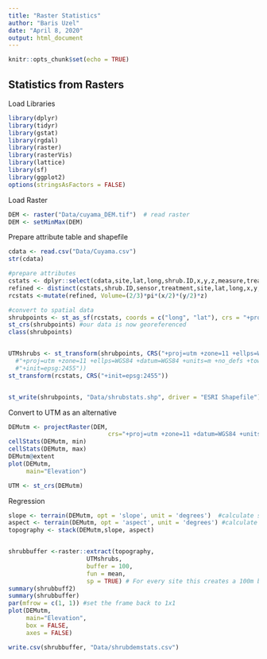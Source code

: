 ```yaml
---
title: "Raster Statistics"
author: "Baris Uzel"
date: "April 8, 2020"
output: html_document
---
```




```r
knitr::opts_chunk$set(echo = TRUE)
```

## Statistics from Rasters


Load Libraries

```r
library(dplyr)
library(tidyr)
library(gstat)
library(rgdal)
library(raster)
library(rasterVis)
library(lattice)
library(sf)
library(ggplot2)
options(stringsAsFactors = FALSE)
```

Load Raster
```r
DEM <- raster("Data/cuyama_DEM.tif")  # read raster
DEM <- setMinMax(DEM)
```
Prepare attribute table and shapefile
```r
cdata <- read.csv("Data/Cuyama.csv")
str(cdata)

#prepare attributes
cstats <- dplyr::select(cdata,site,lat,long,shrub.ID,x,y,z,measure,treatment,sensor,microsite)
refined <- distinct(cstats,shrub.ID,sensor,treatment,site,lat,long,x,y,z,microsite)
rcstats <-mutate(refined, Volume=(2/3)*pi*(x/2)*(y/2)*z)

#convert to spatial data
shrubpoints <- st_as_sf(rcstats, coords = c("long", "lat"), crs = "+proj=longlat +ellps=WGS84 +datum=WGS84 +units=degrees +no_defs") #4326 is the WGS coordinate system
st_crs(shrubpoints) #our data is now georeferenced
class(shrubpoints)


UTMshrubs <- st_transform(shrubpoints, CRS("+proj=utm +zone=11 +ellps=WGS84 +datum=WGS84 +units=m +no_defs +towgs84=0,0,0")) # I can't get this code to transform CRS's correctly
  #"+proj=utm +zone=11 +ellps=WGS84 +datum=WGS84 +units=m +no_defs +towgs84=0,0,0"))
  #"+init=epsg:2455"))
st_transform(rcstats, CRS("+init=epsg:2455"))


st_write(shrubpoints, "Data/shrubstats.shp", driver = "ESRI Shapefile") #export the shapefile

```

Convert to UTM as an alternative
```r
DEMutm <- projectRaster(DEM, 
                            crs="+proj=utm +zone=11 +datum=WGS84 +units=m +no_defs +ellps=WGS84 +towgs84=0,0,0")
cellStats(DEMutm, min)
cellStats(DEMutm, max)
DEMutm@extent
plot(DEMutm,
     main="Elevation")

UTM <- st_crs(DEMutm)
```




Regression
```r
slope <- terrain(DEMutm, opt = 'slope', unit = 'degrees')  #calculate slope in case we wanna use them
aspect <- terrain(DEMutm, opt = 'aspect', unit = 'degrees') #calculate aspect in case we wanna use them
topography <- stack(DEMutm,slope, aspect)


shrubbuffer <-raster::extract(topography,
                      UTMshrubs,
                      buffer = 100,
                      fun = mean,
                      sp = TRUE) # For every site this creates a 100m buffer and takes the average elevation, slope and aspect
summary(shrubbuff2)
summary(shrubbuffer)
par(mfrow = c(1, 1)) #set the frame back to 1x1
plot(DEMutm,
     main="Elevation",
     box = FALSE,
     axes = FALSE)

write.csv(shrubbuffer, "Data/shrubdemstats.csv")
```

